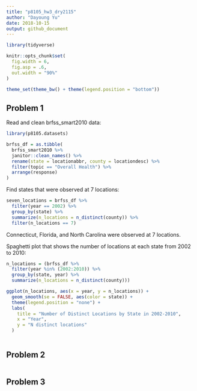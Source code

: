 ```yaml
---
title: "p8105_hw3_dry2115"
author: "Dayoung Yu"
date: 2018-10-15
output: github_document
---
```



```r
library(tidyverse)

knitr::opts_chunk$set(
  fig.width = 6,
  fig.asp = .6,
  out.width = "90%"
)

theme_set(theme_bw() + theme(legend.position = "bottom"))
```

## Problem 1

Read and clean brfss_smart2010 data:

```r
library(p8105.datasets)

brfss_df = as.tibble(
  brfss_smart2010 %>%
  janitor::clean_names() %>%
  rename(state = locationabbr, county = locationdesc) %>%
  filter(topic == "Overall Health") %>%
  arrange(response)
)

```

Find states that were observed at 7 locations:

```r
seven_locations = brfss_df %>%
  filter(year == 2002) %>%
  group_by(state) %>%
  summarize(n_locations = n_distinct(county)) %>%
  filter(n_locations == 7)

```
Connecticut, Florida, and North Carolina were observed at 7 locations.


Spaghetti plot that shows the number of locations at each state from 2002 to 2010:

```r

n_locations = (brfss_df %>%
  filter(year %in% (2002:2010)) %>%
  group_by(state, year) %>%
  summarize(n_locations = n_distinct(county)))

ggplot(n_locations, aes(x = year, y = n_locations)) +
  geom_smooth(se = FALSE, aes(color = state)) +
  theme(legend.position = "none") +
  labs(
    title = "Number of Distinct Locations by State in 2002-2010",
    x = "Year",
    y = "N distinct locations"
  )
  

```




## Problem 2

```r


```


## Problem 3

```r


```

